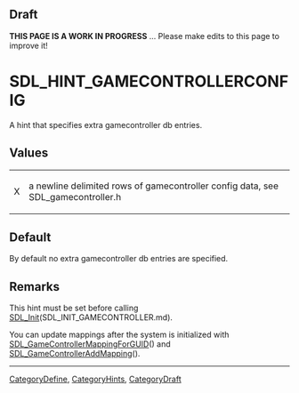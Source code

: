 == Draft ==

'''THIS PAGE IS A WORK IN PROGRESS''' ... Please make edits to this page to improve it!


<!-- #*^*^*^*^*See https://wiki.libsdl.org/SGEnumerations for details on editing this page*^*^*^*^* -->


= SDL_HINT_GAMECONTROLLERCONFIG =
A hint that specifies extra gamecontroller db entries.




== Values ==
{|
|X
|a newline delimited rows of gamecontroller config data, see SDL_gamecontroller.h
|}


== Default ==
By default no extra gamecontroller db entries are specified.



== Remarks ==
This hint must be set before calling [[SDL_Init]](SDL_INIT_GAMECONTROLLER.md).

You can update mappings after the system is initialized with [[SDL_GameControllerMappingForGUID]]() and [[SDL_GameControllerAddMapping]]().

----
[[CategoryDefine]], [[CategoryHints]], [[CategoryDraft]]
<!-- #See the Style Guide for instructions on editing the footer. -->
